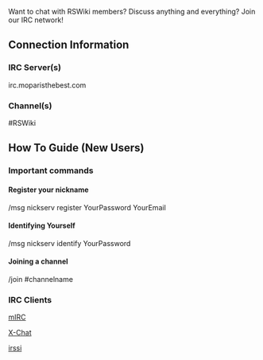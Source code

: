 Want to chat with RSWiki members? Discuss anything and everything? Join our IRC network!

== '''Connection Information''' ==
===IRC Server(s)===
irc.moparisthebest.com

===Channel(s)===
<nowiki>#RSWiki
</nowiki>


== '''How To Guide (New Users)''' ==
===Important commands===
====Register your nickname====
/msg nickserv register YourPassword YourEmail


====Identifying Yourself====
/msg nickserv identify YourPassword


====Joining a channel====
/join #channelname


===IRC Clients===
[http://www.mirc.com/get.html mIRC]

[http://xchat.org/download/ X-Chat]

[http://irssi.org/download irssi]